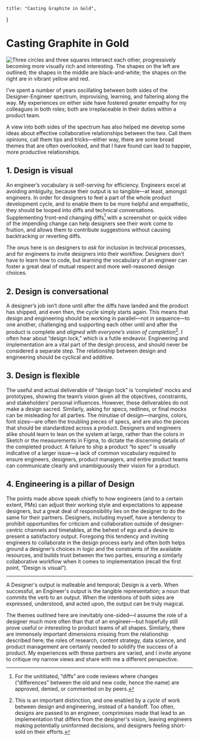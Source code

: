     title: "Casting Graphite in Gold",
}

# Casting Graphite in Gold

<Image
    alt="Three circles and three squares intersect each other, progressively becoming more visually rich and interesting. The shapes on the left are outlined; the shapes in the middle are black-and-white; the shapes on the right are in vibrant yellow and red."
    height={780}
    src="2017/06/graphite.png"
    width={2000}
/>

I’ve spent a number of years oscillating between both sides of the
Designer-Engineer spectrum, improvising, learning, and faltering along the way.
My experiences on either side have fostered greater empathy for my colleagues in
both roles; both are irreplaceable in their duties within a product team.

A view into both sides of the spectrum has also helped me develop some ideas
about effective collaborative relationships between the two. Call them opinions,
call them tips and tricks—either way, there are some broad themes that are often
overlooked, and that I have found can lead to happier, more productive
relationships.

## 1. Design is visual

An engineer’s vocabulary is self-serving for efficiency. Engineers excel at
avoiding ambiguity, because their output is so tangible—at least, amongst
engineers. In order for designers to feel a part of the whole product
development cycle, and to enable them to be more helpful and empathetic, they
should be looped into diffs and technical conversations. Supplementing front-end
changing diffs[^1] with a screenshot or quick video of the impending change can
help designers see their work come to fruition, and allows them to contribute
suggestions without causing backtracking or reverting diffs.

The onus here is on designers to _ask_ for inclusion in technical processes, and
for engineers to invite designers into their workflow. Designers don't have to
learn how to code, but learning the vocabulary of an engineer can foster a great
deal of mutual respect and more well-reasoned design choices.

## 2. Design is conversational

A designer’s job isn’t done until after the diffs have landed and the product
has shipped, and even then, the cycle simply starts again. This means that
design and engineering should be working in parallel—not in sequence—to one
another, challenging and supporting each other until and after the product is
complete and _aligned with everyone’s vision of completion_[^2]. I often hear
about “design lock,” which is a futile endeavor. Engineering and implementation
are a vital part of the design process, and should never be considered a
separate step. The relationship between design and engineering should be
cyclical and additive.

## 3. Design is flexible

The useful and actual deliverable of “design lock” is ‘completed’ mocks and
prototypes, showing the team’s vision given all the objectives, constraints, and
stakeholders’ personal influences. However, these deliverables do not make a
design sacred. Similarly, asking for specs, redlines, or final mocks can be
misleading for all parties. The minutiae of design—margins, colors, font
sizes—are often the troubling pieces of specs, and are also the pieces that
should be standardized across a product. Designers and engineers alike should
learn to lean on the system at large, rather than the colors in Sketch or the
measurements in Figma, to dictate the discerning details of the completed
product. A failure to ship a product “to spec” is usually indicative of a larger
issue—a lack of common vocabulary required to ensure engineers, designers,
product managers, and entire product teams can communicate clearly and
unambiguously their vision for a product.

## 4. Engineering is a pillar of Design

The points made above speak chiefly to how engineers (and to a certain extent,
PMs) can adjust their working style and expectations to appease designers, but a
great deal of responsibility lies on the designer to do the same for their
partners. Designers, including myself, have a tendency to prohibit opportunities
for criticism and collaboration outside of designer-centric channels and
timetables, at the behest of ego and a desire to present a satisfactory output.
Foregoing this tendency and inviting engineers to collaborate in the design
process early and often both helps ground a designer’s choices in logic and the
constraints of the available resources, and builds trust between the two
parties, ensuring a similarly collaborative workflow when it comes to
implementation (recall the first point, “Design is visual”).

---

A Designer's output is malleable and temporal; Design is a verb. When
successful, an Engineer's output is the tangible representation; a noun that
commits the verb to an output. When the intentions of both sides are expressed,
understood, and acted upon, the output can be truly magical.

The themes outlined here are inevitably one-sided—I assume the role of a
designer much more often than that of an engineer—but hopefully still prove
useful or interesting to product teams of all shapes. Similarly, there are
immensely important dimensions missing from the relationship described here; the
roles of research, content strategy, data science, and product management are
certainly needed to solidify the success of a product. My experiences with these
partners are varied, and I invite anyone to critique my narrow views and share
with me a different perspective.

[^1]:
    For the unititiated, “diffs” are code reviews where changes (“differences”
    between the old and new code, hence the name) are approved, denied, or
    commented on by peers.

[^2]:
    This is an important distinction, and one enabled by a _cycle_ of work
    between design and engineering, instead of a handoff. Too often, designs are
    passed to an engineer, comprimises made that lead to an implementation that
    differs from the designer's vision, leaving engineers making potentially
    uninformed decisions, and designers feeling short-sold on their efforts.
